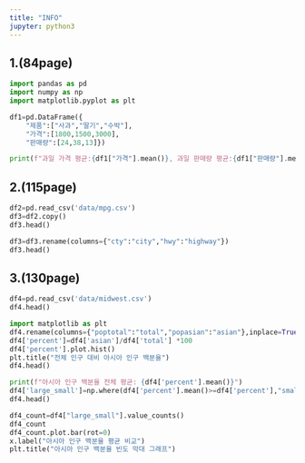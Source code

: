 ```yaml
---
title: "INFO"
jupyter: python3
---
```

## 1.(84page)      

```python
import pandas as pd
import numpy as np
import matplotlib.pyplot as plt

df1=pd.DataFrame({
    "제품":["사과","딸기","수박"],
    "가격":[1800,1500,3000],
    "판매량":[24,38,13]})

```

```python
print(f"과일 가격 평균:{df1["가격"].mean()}, 과일 판매량 평균:{df1["판매량"].mean()}")

```


## 2.(115page)
```python

df2=pd.read_csv('data/mpg.csv')
df3=df2.copy()
df3.head()
```

```python
df3=df3.rename(columns={"cty":"city","hwy":"highway"})
df3.head()
```


## 3.(130page)
```python
df4=pd.read_csv('data/midwest.csv')
df4.head()
```

```python
import matplotlib as plt
df4.rename(columns={"poptotal":"total","popasian":"asian"},inplace=True)
df4['percent']=df4['asian']/df4['total'] *100
df4['percent'].plot.hist()
plt.title("전체 인구 대비 아시아 인구 백분율")
df4.head()
```


```python

print(f"아시아 인구 백분율 전체 평균: {df4['percent'].mean()}")
df4['large_small']=np.where(df4['percent'].mean()>=df4['percent'],"small","large")
df4.head()
```


```python
df4_count=df4["large_small"].value_counts()
df4_count
df4_count.plot.bar(rot=0)
x.label("아시아 인구 백분율 평균 비교")
plt.title("아시아 인구 백분율 빈도 막대 그래프")

```

